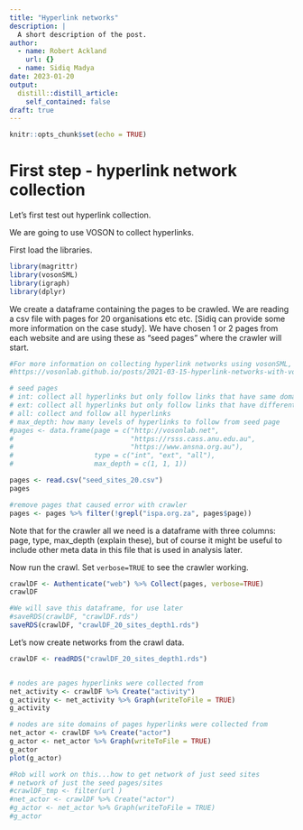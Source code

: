 ```yaml
---
title: "Hyperlink networks"
description: |
  A short description of the post.
author:
  - name: Robert Ackland
    url: {}
  - name: Sidiq Madya
date: 2023-01-20
output:
  distill::distill_article:
    self_contained: false
draft: true
---
```



```r
knitr::opts_chunk$set(echo = TRUE)
```

# First step - hyperlink network collection

Let's first test out hyperlink collection.

We are going to use VOSON to collect hyperlinks.

First load the libraries.

```r
library(magrittr)
library(vosonSML)
library(igraph)
library(dplyr)
```

We create a dataframe containing the pages to be crawled.  We are reading a csv file with pages for 20 organisations etc etc. [Sidiq can provide some more information on the case study].  We have chosen 1 or 2 pages from each website and are using these as "seed pages" where the crawler will start.

```r

#For more information on collecting hyperlink networks using vosonSML, see:
#https://vosonlab.github.io/posts/2021-03-15-hyperlink-networks-with-vosonsml/

# seed pages
# int: collect all hyperlinks but only follow links that have same domain as seed page (internal)
# ext: collect all hyperlinks but only follow links that have different domain as seed page (external)
# all: collect and follow all hyperlinks
# max_depth: how many levels of hyperlinks to follow from seed page
#pages <- data.frame(page = c("http://vosonlab.net",
#                             "https://rsss.cass.anu.edu.au",
#                             "https://www.ansna.org.au"),
#                    type = c("int", "ext", "all"),
#                    max_depth = c(1, 1, 1))

pages <- read.csv("seed_sites_20.csv")
pages

#remove pages that caused error with crawler
pages <- pages %>% filter(!grepl("ispa.org.za", pages$page))

```

Note that for the crawler all we need is a dataframe with three columns: page, type, max_depth (explain these), but of course it might be useful to include other meta data in this file that is used in analysis later.

Now run the crawl.  Set `verbose=TRUE` to see the crawler working.

```r

crawlDF <- Authenticate("web") %>% Collect(pages, verbose=TRUE)
crawlDF

#We will save this dataframe, for use later
#saveRDS(crawlDF, "crawlDF.rds")
saveRDS(crawlDF, "crawlDF_20_sites_depth1.rds")

```

Let's now create networks from the crawl data.

```r
crawlDF <- readRDS("crawlDF_20_sites_depth1.rds")


# nodes are pages hyperlinks were collected from
net_activity <- crawlDF %>% Create("activity")
g_activity <- net_activity %>% Graph(writeToFile = TRUE)
g_activity

# nodes are site domains of pages hyperlinks were collected from
net_actor <- crawlDF %>% Create("actor")
g_actor <- net_actor %>% Graph(writeToFile = TRUE)
g_actor
plot(g_actor)

#Rob will work on this...how to get network of just seed sites
# network of just the seed pages/sites
#crawlDF_tmp <- filter(url )
#net_actor <- crawlDF %>% Create("actor")
#g_actor <- net_actor %>% Graph(writeToFile = TRUE)
#g_actor



```

